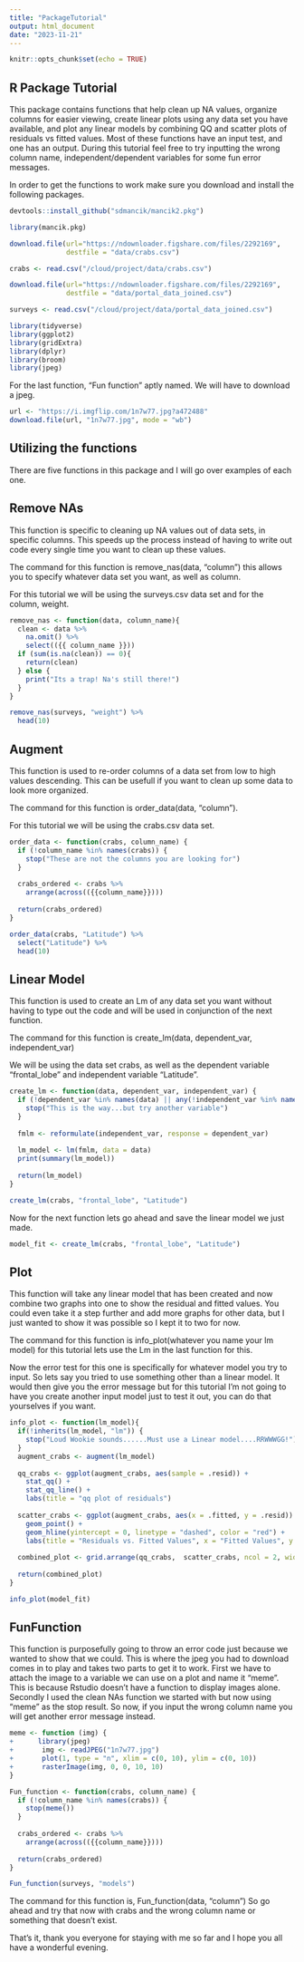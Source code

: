 ```yaml
---
title: "PackageTutorial"
output: html_document
date: "2023-11-21"
---
```


```r
knitr::opts_chunk$set(echo = TRUE)
```

## R Package Tutorial

This package contains functions that help clean up NA values, organize columns for easier viewing, create linear plots using any data set you have available, and plot any linear models by combining QQ and scatter plots of residuals vs fitted values. Most of these functions have an input test, and one has an output. During this tutorial feel free to try inputting the wrong column name, independent/dependent variables for some fun error messages.

In order to get the functions to work make sure you download and install the following packages.

```r
devtools::install_github("sdmancik/mancik2.pkg")
```

```r
library(mancik.pkg)
```

```R
download.file(url="https://ndownloader.figshare.com/files/2292169",
              destfile = "data/crabs.csv")
```

```r
crabs <- read.csv("/cloud/project/data/crabs.csv")
```

```R
download.file(url="https://ndownloader.figshare.com/files/2292169",
              destfile = "data/portal_data_joined.csv")
```

```r
surveys <- read.csv("/cloud/project/data/portal_data_joined.csv")
```

```R
library(tidyverse)
library(ggplot2)
library(gridExtra)
library(dplyr)
library(broom)
library(jpeg)
```

For the last function, "Fun function" aptly named. We will have to download a jpeg.

```R
url <- "https://i.imgflip.com/1n7w77.jpg?a472488"
download.file(url, "1n7w77.jpg", mode = "wb")
```

## Utilizing the functions

There are five functions in this package and I will go over examples of each one.

## Remove NAs

This function is specific to cleaning up NA values out of data sets, in specific columns. This speeds up the process instead of having to write out code every single time you want to clean up these values.

The command for this function is remove_nas(data, "column") this allows you to specify whatever data set you want, as well as column.

For this tutorial we will be using the surveys.csv data set and for the column, weight.

```R
remove_nas <- function(data, column_name){
  clean <- data %>% 
    na.omit() %>% 
    select(({{ column_name }})) 
  if (sum(is.na(clean)) == 0){
    return(clean)
  } else {
    print("Its a trap! Na's still there!")
  }
}
```



```r

remove_nas(surveys, "weight") %>% 
  head(10)

```

## Augment

This function is used to re-order columns of a data set from low to high values descending. This can be usefull if you want to clean up some data to look more organized.

The command for this function is order_data(data, "column").

For this tutorial we will be using the crabs.csv data set.

```R
order_data <- function(crabs, column_name) {
  if (!column_name %in% names(crabs)) {
    stop("These are not the columns you are looking for")
  }
  
  crabs_ordered <- crabs %>%
    arrange(across(({{column_name}})))
  
  return(crabs_ordered)
}
```

```r
order_data(crabs, "Latitude") %>% 
  select("Latitude") %>% 
  head(10)
```

## Linear Model

This function is used to create an Lm of any data set you want without having to type out the code and will be used in conjunction of the next function.

The command for this function is create_lm(data, dependent_var, independent_var)

We will be using the data set crabs, as well as the dependent variable "frontal_lobe" and independent variable "Latitude".

```R
create_lm <- function(data, dependent_var, independent_var) {
  if (!dependent_var %in% names(data) || any(!independent_var %in% names(data))) {
    stop("This is the way...but try another variable")
  }
  
  fmlm <- reformulate(independent_var, response = dependent_var)
  
  lm_model <- lm(fmlm, data = data)
  print(summary(lm_model))
  
  return(lm_model)
}
```

```r
create_lm(crabs, "frontal_lobe", "Latitude")
```

Now for the next function lets go ahead and save the linear model we just made.

```r
model_fit <- create_lm(crabs, "frontal_lobe", "Latitude")
```

## Plot

This function will take any linear model that has been created and now combine two graphs into one to show the residual and fitted values. You could even take it a step further and add more graphs for other data, but I just wanted to show it was possible so I kept it to two for now.

The command for this function is info_plot(whatever you name your lm model) for this tutorial lets use the Lm in the last function for this.

Now the error test for this one is specifically for whatever model you try to input. So lets say you tried to use something other than a linear model. It would then give you the error message but for this tutorial I'm not going to have you create another input model just to test it out, you can do that yourselves if you want.

```R
info_plot <- function(lm_model){
  if(!inherits(lm_model, "lm")) {
    stop("Loud Wookie sounds......Must use a Linear model....RRWWWGG!")
  }  
  augment_crabs <- augment(lm_model)
  
  qq_crabs <- ggplot(augment_crabs, aes(sample = .resid)) +
    stat_qq() +
    stat_qq_line() +
    labs(title = "qq plot of residuals")
  
  scatter_crabs <- ggplot(augment_crabs, aes(x = .fitted, y = .resid)) +
    geom_point() +
    geom_hline(yintercept = 0, linetype = "dashed", color = "red") +
    labs(title = "Residuals vs. Fitted Values", x = "Fitted Values", y = "Residuals")
  
  combined_plot <- grid.arrange(qq_crabs,  scatter_crabs, ncol = 2, widths = c(1,1))
  
  return(combined_plot)
}
```

```r
info_plot(model_fit)
```

## FunFunction

This function is purposefully going to throw an error code just because we wanted to show that we could. This is where the jpeg you had to download comes in to play and takes two parts to get it to work. First we have to attach the image to a variable we can use on a plot and name it "meme". This is because Rstudio doesn't have a function to display images alone. Secondly I used the clean NAs function we started with but now using "meme" as the stop result. So now, if you input the wrong column name you will get another error message instead.

```R
meme <- function (img) { 
+      library(jpeg)
+       img <- readJPEG("1n7w77.jpg")
+       plot(1, type = "n", xlim = c(0, 10), ylim = c(0, 10))
+       rasterImage(img, 0, 0, 10, 10)
}
```


```R
Fun_function <- function(crabs, column_name) {
  if (!column_name %in% names(crabs)) {
    stop(meme())
  }
  
  crabs_ordered <- crabs %>%
    arrange(across(({{column_name}})))
  
  return(crabs_ordered)
}
```

```r
Fun_function(surveys, "models")
```


The command for this function is, Fun_function(data, "column") So go ahead and try that now with crabs and the wrong column name or something that doesn't exist.

That's it, thank you everyone for staying with me so far and I hope you all have a wonderful evening.